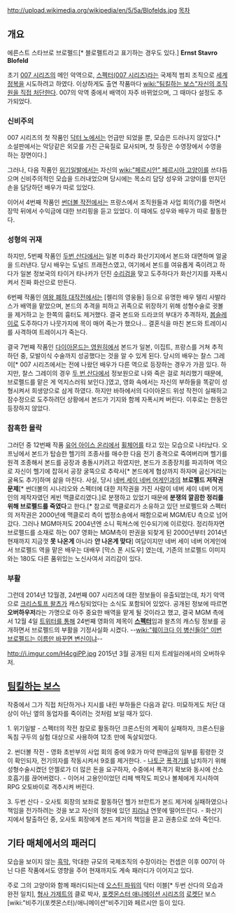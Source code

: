 http://upload.wikimedia.org/wikipedia/en/5/5a/Blofelds.jpg
[[목차]]

== 개요 ==
에른스트 스타브로 브로펠드[* 블로펠트라고 표기하는 경우도 있다.]
'''Ernst Stavro Blofeld'''

초기 [[007 시리즈]]의 메인 악역으로, [[스펙터(007 시리즈)]]라는 국제적 범죄 조직으로 [[세계정복]]을 시도하려고 하였다. 이상하게도 출연 작품마다 [[wiki:"팀킬하는 보스"자신의 조직원을 직접 처단한다]]. 007의 악역 중에서 배역이 자주 바뀌었으며, 그 때마다 설정도 추가되었다.

=== 신비주의 ===

007 시리즈의 첫 작품인 [[닥터 노]]에서는 언급만 되었을 뿐, 모습은 드러나지 않았다.[* 소설판에서는 악당같은 외모를 가진 근육질로 묘사되며, 첫 등장은 수영장에서 수영을 하는 장면이다.]

그러나, 다음 작품인 [[위기일발]]에서는 자신의 [[wiki:"페르시안" 페르시아 고양이]]를 쓰다듬으며 신비주의적인 모습을 드러내었으며 당시에는 목소리 담당 성우와 고양이를 만지던 손을 담당하던 배우가 따로 있었다.

이어서 4번째 작품인 [[썬더볼 작전]]에서는 프랑스에서 조직원들과 사업 회의(?)를 하면서 장막 뒤에서 수익금에 대한 브리핑을 듣고 있었다. 이 때에도 성우와 배우가 따로 활동한다.

=== 성형의 귀재 ===

하지만, 5번째 작품인 [[두번 산다]]에서는 일본 미추라 화산기지에서 본드와 대면하며 얼굴을 드러낸다. 당시 배우는 도널드 프래전스였고, 여기에서 본드를 여유롭게 죽이려고 하다가 일본 정보국의 타이거 타나카가 던진 [[수리검]]을 맞고 도주하다가 화산기지를 자폭시켜서 진짜 화산으로 만든다.

6번째 작품인 [[여왕 폐하 대작전]]에서는 [켈리의 영웅들] 등으로 유명한 배우 텔리 사발라스가 배역을 맡았으며, 본드의 추격을 피하고 귀족으로 위장하기 위해 성형수술로 귓볼을 제거하고 눈 한쪽의 흉터도 제거했다. 결국 본드와 드라코의 부대가 추격하자, [[봅슬레이]]로 도주하다가 나뭇가지에 목이 매어 죽는가 했으나... 결혼식을 마친 본드와 트레이시를 사격하여 트레이시가 죽는다.

결국 7번째 작품인 [[다이아몬드는 영원히]]에서 본드가 일본, 이집트, 프랑스를 거쳐 추적하던 중, 모발이식 수술까지 성공했다는 것을 알 수 있게 된다. 당시의 배우는 찰스 그레이[* 007 시리즈에서는 전에 나왔던 배우가 다른 역으로 등장하는 경우가 가끔 있다. 하지만, 찰스 그레이의 경우 [[두 번 산다]]에서 정보원으로 나와 죽은 걸로 처리했기 때문에, 브로펠드를 맡은 게 억지스러워 보인다.]였고, 영화 속에서는 자신의 부하들을 똑같이 성형시켜서 희생양으로 삼게 하였다. 하지만 바하에서의 다이아몬드 위성 작전이 실패하고 잠수정으로 도주하려던 상황에서 본드가 기지와 함께 자폭시켜 버린다. 이후로는 한동안 등장하지 않았다.

=== 참혹한 몰락 ===

그러던 중 12번째 작품 [[유어 아이스 온리]]에서 [[휠체어]]를 타고 있는 모습으로 나타났다. 오프닝에서 본드가 탑승한 헬기의 조종사를 매수한 다음 전기 충격으로 죽여버리며 헬기를 원격 조종해서 본드를 공장과 충돌시키려고 하였지만, 본드가 조종장치를 파괴하며 역으로 자신이 헬기에 잡혀서 공장 굴뚝으로 추락사[* 본드에게 협상까지 하자며 굽신거리는 굴욕도 추가]하며 삶을 마친다.
사실, 당시 [[네버 세이 네버 어게인]]과의 '''브로펠드 저작권 문제'''[* 썬더볼의 시나리오와 스펙터에 대한 저작권을 가진 사람이 네버 세이 네버 어게인의 제작자였던 케빈 맥클로리였다.]로 분쟁하고 있었기 때문에 '''분쟁의 깔끔한 정리를 위해 브로펠드를 죽였다'''고 한다.[* 참고로 맥클로리가 소유하고 있던 브로펠드와 스펙터의 저작권은 2000년에 맥클로리 측이 법정소송에서 패함으로써 MGM/EU 측으로 넘어갔다. 그러나 MGM마저도 2004년엔 소니 픽쳐스에 인수되기에 이르렀다. 정리하자면 브로펠드를 소재로 하는 007 영화는 MGM측이 판권을 되찾게 된 2000년부터 2014년 현재까지 지금껏 '''못 나온게''' 아니라 '''안 나온게 맞다'''] 여담이지만 네버 세이 네버 어게인에서 브로펠드 역을 맡은 배우는 대배우 [막스 폰 시도우] 였는데, 기존의 브로펠드 이미지와는 180도 다른 품위있는 노신사여서 괴리감이 있다.

=== 부활 ===
그런데 2014년 12월경, 24번째 007 시리즈에 대한 정보들이 유출되었는데, 차기 악역으로 [[크리스토프 왈츠]]가 캐스팅되었다는 소식도 포함되어 있었다. 공개된 정보에 따르면 '''오버하우저'''라는 가명으로 아주 중요한 배역을 맡게 될 것이라고 했고, 결국 MGM 측에서 12월 4일 [https://twitter.com/007/status/540463035207667712 트위터를 통해] 24번째 영화의 제목이 '''[[스펙터(영화)|스펙터]]'''임과 왈츠의 캐스팅 정보를 공개하면서 브로펠드의 부활을 기정사실화 시켰다. --[[wiki:"훼이크다 이 병신들아" 이번 브로펠드는 이름만 바꾸면 변신이냐]]--

http://i.imgur.com/H4cgiPP.jpg
2015년 3월 공개된 티저 트레일러에서의 오버하우저. 
== [[팀킬하는 보스]] ==

작중에서 그가 직접 처단하거나 지시를 내린 부하들은 다음과 같다. 미묘하게도 처단 대상이 아닌 옆의 동업자를 죽이려는 것처럼 보일 때가 있다.

1. 위기일발 
- 스펙터의 작전 참모로 활동하던 크론스틴의 계획이 실패하자, 크론스틴을 독침 구두의 실험 대상으로 사용하여 12초 만에 독살되었다.

2. 썬더볼 작전
- 영화 초반부의 사업 회의 중에 9호가 마약 판매금의 일부를 횡령한 것이 확인되자, 전기의자를 작동시켜서 9호를 제거한다.
- [[나토]]군 [[폭격기]]를 납치하기 위해 성형수술시켰던 안젤로가 더 많은 돈을 요구하자, 수중에서 폭격기 확보와 동시에 산소 호흡기를 끊어버렸다. 
- 이어서 고용인이었던 리페 백작도 피오나 볼체에게 지시하여 RPG 오토바이로 격추시켜 버린다.

3. 두번 산다
- 오사토 회장의 보좌로 활동하던 헬가 브란트가 본드 제거에 실패하였으나 책임을 전가하려는 것을 보고 자신의 정원에 있던 [[피라냐]] 연못에 떨어뜨린다.
- 화산기지에서 탈출하던 중, 오사토 회장에게 본드 제거의 책임을 묻고 권총으로 쏘아 죽인다.

== 기타 매체에서의 패러디 ==

모습을 보이지 않는 [[흑막]], 막대한 규모의 국제조직의 수장이라는 컨셉은 이후 007이 아닌 다른 작품에서도 영향을 주어 현재까지도 계속 패러디가 이어지고 있다.

주로 그의 고양이와 함께 패러디되는데 [[오스틴 파워]]의 닥터 이블[* 두번 산다의 모습과 완전 일치], [[형사 가제트]]의 클로 박사, [[포켓몬스터 애니메이션 시리즈]]의 [[로켓단]] 보스 [wiki:"비주기(포켓몬스터)/애니메이션"비주기]와 페르시안 등이 있다.
